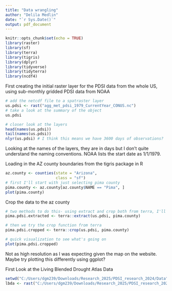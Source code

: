 ```yaml
---
title: "Data wrangling"
author: "Delila Medlin"
date: "`r Sys.Date()`"
output: pdf_document
---
```


```r
knitr::opts_chunk$set(echo = TRUE)
library(raster)
library(sf)
library(terra)
library(tigris)
library(dplyr)
library(tidyverse)
library(tidyterra)
library(ncdf4)
```

First creating the initial raster layer for the PDSI data from the whole US, using sub-monthly gridded PDSI data from NOAA
```r
# add the netcdf file to a spatraster layer 
us.pdsi <- rast("agg_met_pdsi_1979_CurrentYear_CONUS.nc")
# take a look at the summary of the object
us.pdsi

# closer look at the layers
head(names(us.pdsi))
tail(names(us.pdsi))
nlyr(us.pdsi) # I think this means we have 3600 days of observations?
```
Looking at the names of the layers, they are in days but I don't quite understand the naming conventions. NOAA lists the start date as 1/1/1979.


Loading in the AZ county boundaries from the tigris package in R
```r
az.county <- counties(state = "Arizona", 
                      class = "sf") 
# first I'll start with just selecting pima county
pima.county <- az.county[az.county$NAME == "Pima", ]
plot(pima.county)
```

Crop the data to the az county 
```r
# two methods to do this- using extract and crop both from terra, I'll try both to start and then see which is better suited for this use
pima.pdsi.extracted <- terra::extract(us.pdsi, pima.county)

# then we try the crop function from terra
pima.pdsi.cropped <- terra::crop(us.pdsi, pima.county)

# quick visualization to see what's going on
plot(pima.pdsi.cropped)
```
Not as high resolution as I was expecting given the map on the website. Maybe try plotting this differently using ggplot?


#####################################################
First Look at the Living Blended Drought Atlas Data
```r
setwd("C:/Users/dgm239/Downloads/Research_2025/PDSI_research_2024/Data")
lbda <- rast("C:/Users/dgm239/Downloads/Research_2025/PDSI_research_2024/Data/lbda-v2_kddm_pmdi_2017.nc")


```


